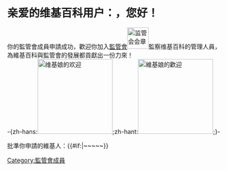 == <big>亲爱的维基百科用户：{{PAGENAME}}，您好！</big> == 
你的監管會成員申請成功，歡迎你加入[[Wikipedia:監管會|監管會]][[File:SAC.png|50px|监管会会章]]監察维基百科的管理人員，為維基百科與監管會的發展都貢獻出一份力來！<br>-{zh-hans:[[File:Wikipe-tan_holding_a_welcome_sign_cropped_(simplified_chinese_version).png|175px|维基娘的欢迎]];zh-hant:[[File:Wikipe-tan holding a welcome sign cropped (traditional chinese version).png|175px|維基娘的歡迎]];}-
<includeonly>[[Category:監管會成員]]</includeonly>

批準你申請的維基人：{{{sign|~~<includeonly></includeonly>~~}}}{{#if:{{{sign|}}}|~<includeonly></includeonly>~~<includeonly></includeonly>~~}}
